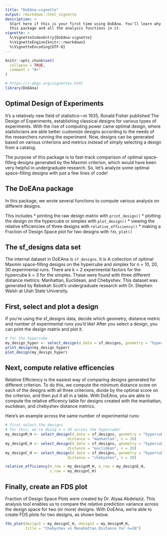 ```yaml
---
title: "DoEAna-vignette"
output: rmarkdown::html_vignette
description: >
  Start here if this is your first time using DoEAna. You'll learn why we made 
  this package and all the analysis functions in it. 
vignette: >
  %\VignetteIndexEntry{DoEAna-vignette}
  %\VignetteEngine{knitr::rmarkdown}
  %\VignetteEncoding{UTF-8}
---
```


```r
knitr::opts_chunk$set(
  collapse = TRUE,
  comment = "#>"
)
```

```r
# https://r-pkgs.org/vignettes.html
library(DoEAna)
```

## Optimal Design of Experiments

It's a relatively new field of statistics—in 1935, Ronald Fisher published The Design of Experiments, establishing classical designs for various types of experiments. With the rise of computing power came optimal design, where statisticians are able better customize designs according to the needs of the researchers running the experiment. Now, designs can be generated based on various criterions and metrics instead of simply selecting a design from a catalog. 

The purpose of this package is to fast-track comparison of optimal space-filling designs generated by the Maxmin criterion, which would have been very helpful in undergraduate research. So, let's analyze some optimal space-filling designs with just a few lines of code!

## The DoEAna package 
In this package, we wrote several functions to compute various analysis on different designs. 

This includes 
* printing the raw design matrix with `print_design()`
* plotting the design on the hypercube or simplex with `plot_design()`
* viewing the relative efficiencies of three designs with `relative_efficiency()`
* making a Fraction of Design Space plot for two designs with `fds_plot()`

## The sf_designs data set
The internal dataset in DoEAna is `sf_designs`. It is A collection of optimal Maxmin space-filling designs on the hypercube and simplex for n = 10, 20, 30 experimental runs. There are k = 2 experimental factors for the hypercube k = 3 for the simplex. These were found with three different distance metrics: Manhattan, Euclidean, and Chebyshev. This dataset was generated by Rebekah Scott's undergraduate research with Dr. Stephen Walsh at Utah State University. 

## First, select and plot a design
If you're using the sf_designs data, decide which geometry, distance metric and number of experimental runs you'd like! After you select a design, you can print the design matrix and plot it.

```r
# for the hypercube 
my_design_hyper <- select_design(d_data = sf_designs, geometry = "hypercube", distance = "chebyshev", n = 30)
print_design(my_design_hyper)
plot_design(my_design_hyper)
```

## Next, compute relative efficencies 

Relative Efficiency is the easiest way of comparing designs generated for different criterion. To do this, we compute the minimum distance score on each of the designs with all three criterions, divide by the optimal score on the criterion, and then put it all in a table. With DoEAna, you are able to compute the relative efficency table for designs created with the manhattan, euclidean, and chebyshev distance metrics.  

Here's an example across the same number of experimental runs: 

```r
# first select the designs 
# for this, we're doing n = 20 across the hypercube!
my_designM_H <- select_design(d_data = sf_designs, geometry = "hypercube",
                            distance = "manhattan", n = 20)
my_designE_H <- select_design(d_data = sf_designs, geometry = "hypercube",
                            distance = "euclidean", n = 20)
my_designC_H <- select_design(d_data = sf_designs, geometry = "hypercube",
                            distance = "chebyshev", n = 20)

relative_efficiency(m_row = my_designM_H, e_row = my_designE_H, 
                    c_row = my_designC_H)
```

## Finally, create an FDS plot
Fraction of Design Space Plots were created by Dr. Alyaa Abdelaziz. This analysis tool enables us to compare the relative prediction variance across the design space for two (or more) designs. With DoEAna, we're able to create FDS plots for two designs, as shown below.

```r
fds_plot(design1 = my_designC_H, design2 = my_designM_H, 
         title = "Chebychev vs Manahattan Distance for n=20")
```


